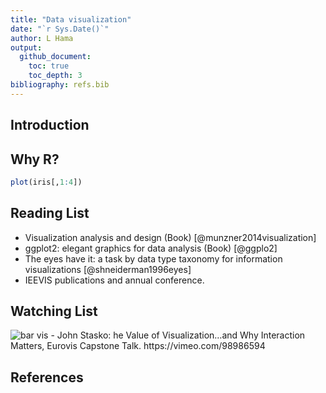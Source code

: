 ```yaml
---
title: "Data visualization"
date: "`r Sys.Date()`"
author: L Hama
output: 
  github_document:
    toc: true
    toc_depth: 3
bibliography: refs.bib
---
```


## Introduction

## Why R?
```r
plot(iris[,1:4])
```


## Reading List
- Visualization analysis and design (Book) [@munzner2014visualization]
- ggplot2: elegant graphics for data analysis (Book) [@ggplo2]
- The eyes have it: a task by data type taxonomy for information visualizations [@shneiderman1996eyes]
- IEEVIS publications and annual conference.

## Watching List
![bar vis](README_files/bar.png)
- John Stasko: he Value of Visualization…and Why Interaction Matters, Eurovis Capstone Talk. https://vimeo.com/98986594

## References
